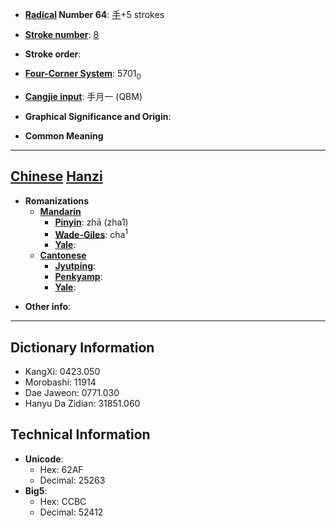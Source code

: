 * '''[[Wiktionary:Chinese radical index| Radical]] Number 64''': [[Wiktionary:Chinese radical index 手|手]]+5 strokes

* '''[[Wiktionary:Chinese total strokes index|Stroke number]]''': [[Wiktionary:Chinese total strokes index 8|8]]

* '''Stroke order''': 

* '''[[Wiktionary:Chinese four corner index|Four-Corner System]]''': 5701<sub>0</sub>

* '''[[Wiktionary:Chinese Cangjie index|Cangjie input]]''': 手月一 (QBM)

* '''Graphical Significance and Origin''': 

* '''Common Meaning'''

----

== [[Chinese]] [[Hanzi]] ==

* '''Romanizations'''
** '''[[Mandarin]]'''
*** '''[[Pinyin]]''': zhā (zha1)
*** '''[[Wade-Giles]]''': cha<sup>1</sup>
*** '''[[Yale]]''': 
** '''[[Cantonese]]'''
*** '''[[Jyutping]]''':
*** '''[[Penkyamp]]''': 
*** '''[[Yale]]''': 

* '''Other info''': 

----

== Dictionary Information ==

* KangXi: 0423.050
* Morobashi: 11914
* Dae Jaweon: 0771.030
* Hanyu Da Zidian: 31851.060

== Technical Information ==

* '''Unicode''':
** Hex: 62AF
** Decimal: 25263
* '''Big5''':
** Hex: CCBC
** Decimal: 52412